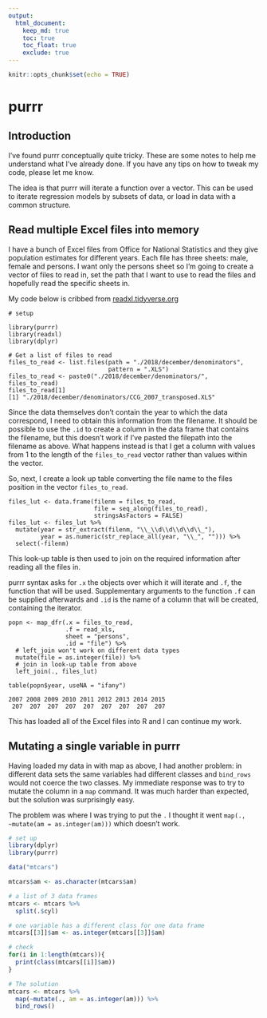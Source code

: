 ```yaml
---
output:
  html_document:
    keep_md: true
    toc: true
    toc_float: true
    exclude: true
---
```


```r
knitr::opts_chunk$set(echo = TRUE)
```

# purrr

## Introduction

I've found purrr conceptually quite tricky. 
These are some notes to help me understand what I've already done. 
If you have any tips on how to tweak my code, please let me know. 

The idea is that purrr will iterate a function over a vector.
This can be used to iterate regression models by subsets of data, or load in data with a common structure. 

## Read multiple Excel files into memory

I have a bunch of Excel files from Office for National Statistics and they give population estimates for different years. 
Each file has three sheets: male, female and persons. 
I want only the persons sheet so I'm going to create a vector of files to read in, set the path that I want to use to read the files and hopefully read the specific sheets in.

My code below is cribbed from [readxl.tidyverse.org](http://readxl.tidyverse.org/articles/articles/readxl-workflows.html#concatenate-worksheets-into-one-data-frame)

```
# setup

library(purrr)
library(readxl)
library(dplyr)

# Get a list of files to read
files_to_read <- list.files(path = "./2018/december/denominators", 
                            pattern = ".XLS")
files_to_read <- paste0("./2018/december/denominators/", files_to_read)
files_to_read[1]
[1] "./2018/december/denominators/CCG_2007_transposed.XLS"

```

Since the data themselves don't contain the year to which the data correspond, I need to obtain this information from the filename. 
It should be possible to use the `.id` to create a column in the data frame that contains the filename, but this doesn't work if I've pasted the filepath into the filename as above. 
What happens instead is that I get a column with values from 1 to the length of the `files_to_read` vector rather than values within the vector. 

So, next, I create a look up table converting the file name to the files position in the vector `files_to_read`. 

```
files_lut <- data.frame(filenm = files_to_read, 
                        file = seq_along(files_to_read), 
                        stringsAsFactors = FALSE)
files_lut <- files_lut %>% 
  mutate(year = str_extract(filenm, "\\_\\d\\d\\d\\d\\_"), 
         year = as.numeric(str_replace_all(year, "\\_", ""))) %>% 
  select(-filenm)
```

This look-up table is then used to join on the required information after reading all the files in. 

purrr syntax asks for `.x` the objects over which it will iterate and `.f`, the function that will be used. 
Supplementary arguments to the function `.f`  can be supplied afterwards and `.id` is the name of a column that will be created, containing the iterator. 

```
popn <- map_dfr(.x = files_to_read, 
                .f = read_xls, 
                sheet = "persons", 
                .id = "file") %>% 
  # left_join won't work on different data types
  mutate(file = as.integer(file)) %>% 
  # join in look-up table from above
  left_join(., files_lut)

table(popn$year, useNA = "ifany")

2007 2008 2009 2010 2011 2012 2013 2014 2015 
 207  207  207  207  207  207  207  207  207 
```

This has loaded all of the Excel files into R and I can continue my work. 

## Mutating a single variable in purrr

Having loaded my data in with map as above, I had another problem: in different data sets the same variables had different classes and `bind_rows` would not coerce the two classes. 
My immediate response was to try to mutate the column in a `map` command. 
It was much harder than expected, but the solution was surprisingly easy. 

The problem was where I was trying to put the `.` 
I thought it went `map(., ~mutate(am = as.integer(am)))` which doesn't work. 

```r
# set up
library(dplyr)
library(purrr)

data("mtcars")

mtcars$am <- as.character(mtcars$am)

# a list of 3 data frames
mtcars <- mtcars %>% 
  split(.$cyl)

# one variable has a different class for one data frame
mtcars[[3]]$am <- as.integer(mtcars[[3]]$am)

# check 
for(i in 1:length(mtcars)){
  print(class(mtcars[[i]]$am))
}

# The solution
mtcars <- mtcars %>% 
  map(~mutate(., am = as.integer(am))) %>% 
  bind_rows()
```